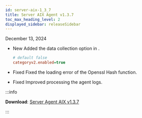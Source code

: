 ```yaml
---
id: server-aix-1_3_7
title: Server AIX Agent v1.3.7
toc_max_heading_level: 2
displayed_sidebar: releaseSidebar
---
```


December 13, 2024

- <Status priority='1'>New</Status> Added the data collection option in <Cmdname sid="side_serverInventoryMap" className="uitext" />.

  ```ini title="whatap.conf"
  # default false
  categoryv2.enabled=true 
  ```

- <Status priority='0'>Fixed</Status> Fixed the loading error of the Openssl Hash function.

- <Status priority='0'>Fixed</Status> Improved processing the agent logs.

:::info 

**Download**: [Server Agent AIX v1.3.7](https://repo.whatap.io/aix/noarch/whatap-infra-1.3-7.aix6.1.noarch.rpm)

:::
